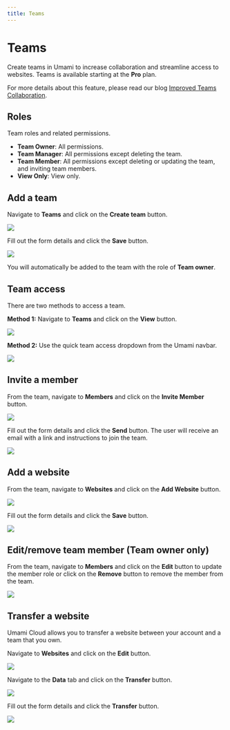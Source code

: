 ```yaml
---
title: Teams
---
```


# Teams

Create teams in Umami to increase collaboration and streamline access to websites. Teams is available starting at the **Pro** plan.

For more details about this feature, please read our blog [Improved Teams Collaboration](https://umami.is/blog/improved-teams-collaboration).

## Roles

Team roles and related permissions.

- **Team Owner**: All permissions.
- **Team Manager**: All permissions except deleting the team.
- **Team Member**: All permissions except deleting or updating the team, and inviting team members.
- **View Only**: View only.

## Add a team

Navigate to **Teams** and click on the **Create team** button.

<img src="/images/cloud/team-add.png" />

Fill out the form details and click the **Save** button.

<img src="/images/cloud/team-add-form.png" />

You will automatically be added to the team with the role of **Team owner**.

## Team access

There are two methods to access a team.

**Method 1:** Navigate to **Teams** and click on the **View** button.

<img src="/images/cloud/team-view.png" />

**Method 2:** Use the quick team access dropdown from the Umami navbar.

<img src="/images/cloud/team-quick-access.png" />

## Invite a member

From the team, navigate to **Members** and click on the **Invite Member** button.

<img src="/images/cloud/team-member.png" />

Fill out the form details and click the **Send** button. The user will receive an email with a link and instructions to join the team.

<img src="/images/cloud/team-invite-form.png" />

## Add a website

From the team, navigate to **Websites** and click on the **Add Website** button.

<img src="/images/cloud/team-website.png" />

Fill out the form details and click the **Save** button.

<img src="/images/cloud/website-add-form.png" />

## Edit/remove team member (Team owner only)

From the team, navigate to **Members** and click on the **Edit** button to update the member role or click on the **Remove** button to remove the member from the team.

<img src="/images/cloud/team-member-edit.png" />

## Transfer a website

Umami Cloud allows you to transfer a website between your account and a team that you own.

Navigate to **Websites** and click on the **Edit** button.

<img src="/images/cloud/website-edit.png" />

Navigate to the **Data** tab and click on the **Transfer** button.

<img src="/images/cloud/team-transfer.png" />

Fill out the form details and click the **Transfer** button.

<img src="/images/cloud/team-transfer-form.png" />
